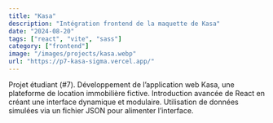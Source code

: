 ```yaml
---
title: "Kasa"
description: "Intégration frontend de la maquette de Kasa"
date: "2024-08-20"
tags: ["react", "vite", "sass"]
category: ["frontend"]
image: "/images/projects/kasa.webp"
url: "https://p7-kasa-sigma.vercel.app/"
---
```


Projet étudiant (#7). Développement de l’application web Kasa, une plateforme de location immobilière fictive. Introduction avancée de React en créant une interface dynamique et modulaire. Utilisation de données simulées via un fichier JSON pour alimenter l’interface.
